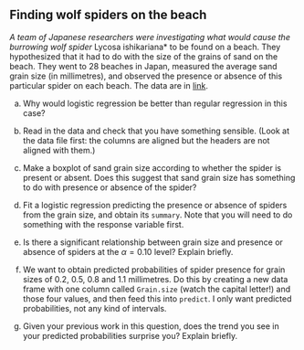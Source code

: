 ##  Finding wolf spiders on the beach


 <a name="q:wolfspider">*</a> 
A team of Japanese researchers were investigating what would
cause the burrowing wolf spider *Lycosa ishikariana* to be found
on a beach. They hypothesized that it had to do with the size of the
grains of sand on the beach. They went to 28 beaches in Japan,
measured the average sand grain size (in millimetres), and observed
the presence or absence of this particular spider on each beach. The
data are in [link](http://ritsokiguess.site/datafiles/spiders.txt). 



(a) Why would logistic regression be better than regular
regression in this case?
 

(b) Read in the data and check that you have something
sensible. (Look at the data file first: the columns are aligned but
the headers are not aligned with them.)
 

(c) Make a boxplot of sand grain size according to whether the
spider is present or absent. Does this suggest that sand grain size
has something to do with presence or absence of the spider?
 

(d) Fit a logistic regression predicting the presence or
absence of spiders from the grain size, and obtain its
`summary`. Note that you will need to do something with the
response variable first.
 

(e) Is there a significant relationship between grain size and
presence or absence of spiders at the $\alpha=0.10$ level? Explain briefly.
 

(f) We want to obtain predicted probabilities of spider presence
for grain sizes of 0.2, 0.5, 0.8 and 1.1 millimetres. Do this by
creating a new data frame with one column called `Grain.size`
(watch the capital letter!) and those four values, and then feed
this into `predict`. I only want predicted probabilities, not
any kind of intervals.
 

(g) Given your previous work in this question, does the trend
you see in your predicted probabilities surprise you? Explain briefly.
 



